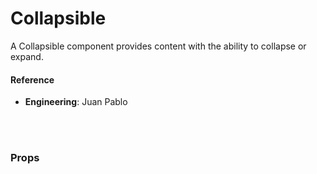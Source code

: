 
<Meta
  title="Utilities/Collapsible"
  component={Collapsible}
/>

# Collapsible

A Collapsible component provides content with the ability to collapse or expand.

<Preview>
  <Story name="default">
    <Default />
  </Story>
</Preview>

#### Reference

- **Engineering**: Juan Pablo

<br />
<br />

### Props

<Props of={Collapsible} />
